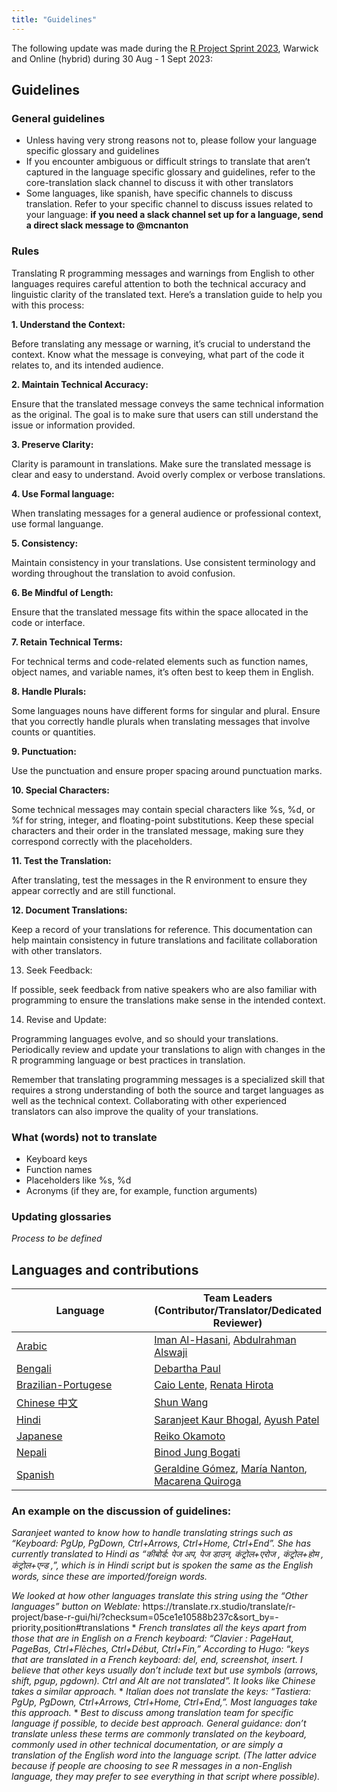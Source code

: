 ```yaml
---
title: "Guidelines"
---
```


The following update was made during the [R Project Sprint 2023](https://contributor.r-project.org/r-project-sprint-2023/), Warwick and Online (hybrid) during 30 Aug - 1 Sept 2023:

## Guidelines

### General guidelines
- Unless having very strong reasons not to, please follow your language specific glossary and guidelines
- If you encounter ambiguous or difficult strings to translate that aren't captured in the language specific glossary and guidelines, refer to the core-translation slack channel to discuss it with other translators
- Some languages, like spanish, have specific channels to discuss translation. Refer to your specific channel to discuss issues related to your language: **if you need a slack channel set up for a language, send a direct slack message to @mcnanton**

### Rules
Translating R programming messages and warnings from English to other languages requires careful attention to both the technical accuracy and linguistic clarity of the translated text. Here's a translation guide to help you with this process:

**1. Understand the Context:**

Before translating any message or warning, it's crucial to understand the context. Know what the message is conveying, what part of the code it relates to, and its intended audience.

**2. Maintain Technical Accuracy:**

Ensure that the translated message conveys the same technical information as the original. The goal is to make sure that users can still understand the issue or information provided.

**3. Preserve Clarity:**

Clarity is paramount in translations. Make sure the translated message is clear and easy to understand. Avoid overly complex or verbose translations.

**4. Use Formal language:**

When translating messages for a general audience or professional context, use formal languange.

**5. Consistency:**

Maintain consistency in your translations. Use consistent terminology and wording throughout the translation to avoid confusion.

**6. Be Mindful of Length:**

Ensure that the translated message fits within the space allocated in the code or interface.

**7. Retain Technical Terms:**

For technical terms and code-related elements such as function names, object names, and variable names, it's often best to keep them in English.

**8. Handle Plurals:**

Some languages nouns have different forms for singular and plural. Ensure that you correctly handle plurals when translating messages that involve counts or quantities.

**9. Punctuation:**

Use the punctuation and ensure proper spacing around punctuation marks.

**10. Special Characters:**

Some technical messages may contain special characters like %s, %d, or %f for string, integer, and floating-point substitutions. Keep these special characters and their order in the translated message, making sure they correspond correctly with the placeholders.

**11. Test the Translation:**

After translating, test the messages in the R environment to ensure they appear correctly and are still functional.

**12. Document Translations:**

Keep a record of your translations for reference. This documentation can help maintain consistency in future translations and facilitate collaboration with other translators.

13. Seek Feedback:

If possible, seek feedback from native speakers who are also familiar with programming to ensure the translations make sense in the intended context.

14. Revise and Update:

Programming languages evolve, and so should your translations. Periodically review and update your translations to align with changes in the R programming language or best practices in translation.

Remember that translating programming messages is a specialized skill that requires a strong understanding of both the source and target languages as well as the technical context. Collaborating with other experienced translators can also improve the quality of your translations.

### What (words) not to translate
- Keyboard keys
- Function names
- Placeholders like %s, %d
- Acronyms (if they are, for example, function arguments)

### Updating glossaries
_Process to be defined_

## Languages and contributions

|Language | Team Leaders (Contributor/Translator/Dedicated Reviewer) |
| -- | -- |
|[Arabic](https://github.com/r-devel/translations/wiki/Conventions-for-Arabic-translations)| [Iman Al-Hasani](https://github.com/imanalhasani), [Abdulrahman Alswaji](https://github.com/alswajiab) |
|[Bengali](https://github.com/r-devel/translations/wiki/Conventions-for-Bengali-translations)| [Debartha Paul](https://github.com/itsdebartha) |
|[Brazilian-Portugese](https://github.com/r-devel/translations/wiki/Brazilian%E2%80%90Portugese-specific-translations)| [Caio Lente](https://github.com/clente), [Renata Hirota](https://github.com/rmhirota)|
|[Chinese 中文](https://github.com/r-devel/translations/wiki/Chinese-specific-translations)|[Shun Wang](https://github.com/shun2wang)|
|[Hindi](https://github.com/r-devel/translations/wiki/Hindi-specific-translations)| [Saranjeet Kaur Bhogal](https://github.com/SaranjeetKaur), [Ayush Patel](https://github.com/AyushBipinPatel)  |
|[Japanese](https://github.com/r-devel/translations/wiki/Japanese-specific-translations)| [Reiko Okamoto](https://github.com/reikookamoto) |
|[Nepali](https://github.com/r-devel/translations/wiki/Nepali-specific-translations)| [Binod Jung Bogati](https://github.com/bjungbogati) |
|[Spanish](https://github.com/r-devel/translations/wiki/Conventions-for-Spanish-translation)| [Geraldine Gómez](https://github.com/GeraldineGomez), [María Nanton](https://github.com/mcnanton), [Macarena Quiroga](https://github.com/msquiroga89)| 

### An example on the discussion of guidelines:
_Saranjeet wanted to know how to handle translating strings such as "Keyboard: PgUp, PgDown, Ctrl+Arrows, Ctrl+Home, Ctrl+End". She has currently translated to Hindi as "कीबोर्ड: पेज अप, पेज डाउन, कंट्रोल+एरोज , कंट्रोल+होम , कंट्रोल+एन्ड ,", which is in Hindi script but is spoken the same as the English words, since these are imported/foreign words._

_We looked at how other languages translate this string using the "Other languages" button on Weblate:_
https://translate.rx.studio/translate/r-project/base-r-gui/hi/?checksum=05ce1e10588b237c&sort_by=-priority,position#translations
* _French translates all the keys apart from those that are in English on a French keyboard: "Clavier : PageHaut, PageBas, Ctrl+Flèches, Ctrl+Début, Ctrl+Fin," According to Hugo: "keys that are translated in a French keyboard: del, end, screenshot, insert. I believe that other keys usually don't include text but use symbols (arrows, shift, pgup, pgdown). Ctrl and Alt are not translated". It looks like Chinese takes a similar approach._
* _Italian does not translate the keys: "Tastiera: PgUp, PgDown, Ctrl+Arrows, Ctrl+Home, Ctrl+End,". Most languages take this approach._
* _Best to discuss among translation team for specific language if possible, to decide best approach. General guidance: don't translate unless these terms are commonly translated on the keyboard, commonly used in other technical documentation, or are simply a translation of the English word into the language script. (The latter advice because if people are choosing to see R messages in a non-English language, they may prefer to see everything in that script where possible)._
